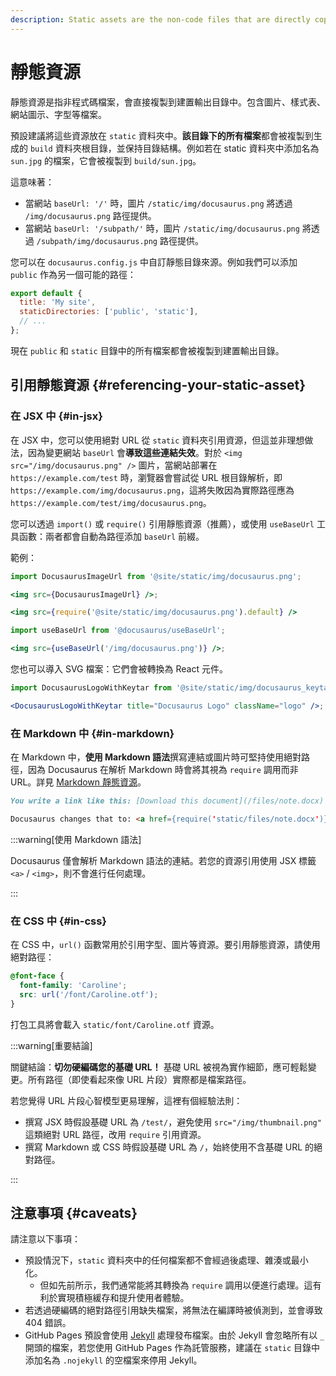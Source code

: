 ```yaml
---
description: Static assets are the non-code files that are directly copied to the build output. Learn about how they are handled and what the best practices of using static assets are.
---
```


# 靜態資源

靜態資源是指非程式碼檔案，會直接複製到建置輸出目錄中。包含圖片、樣式表、網站圖示、字型等檔案。

預設建議將這些資源放在 `static` 資料夾中。**該目錄下的所有檔案**都會被複製到生成的 `build` 資料夾根目錄，並保持目錄結構。例如若在 static 資料夾中添加名為 `sun.jpg` 的檔案，它會被複製到 `build/sun.jpg`。

這意味著：

- 當網站 `baseUrl: '/'` 時，圖片 `/static/img/docusaurus.png` 將透過 `/img/docusaurus.png` 路徑提供。
- 當網站 `baseUrl: '/subpath/'` 時，圖片 `/static/img/docusaurus.png` 將透過 `/subpath/img/docusaurus.png` 路徑提供。

您可以在 `docusaurus.config.js` 中自訂靜態目錄來源。例如我們可以添加 `public` 作為另一個可能的路徑：

```js title="docusaurus.config.js"
export default {
  title: 'My site',
  staticDirectories: ['public', 'static'],
  // ...
};
```

現在 `public` 和 `static` 目錄中的所有檔案都會被複製到建置輸出目錄。

## 引用靜態資源 {#referencing-your-static-asset}

### 在 JSX 中 {#in-jsx}

在 JSX 中，您可以使用絕對 URL 從 `static` 資料夾引用資源，但這並非理想做法，因為變更網站 `baseUrl` 會**導致這些連結失效**。對於 `<img src="/img/docusaurus.png" />` 圖片，當網站部署在 `https://example.com/test` 時，瀏覽器會嘗試從 URL 根目錄解析，即 `https://example.com/img/docusaurus.png`，這將失敗因為實際路徑應為 `https://example.com/test/img/docusaurus.png`。

您可以透過 `import()` 或 `require()` 引用靜態資源（推薦），或使用 `useBaseUrl` 工具函數：兩者都會自動為路徑添加 `baseUrl` 前綴。

範例：

```jsx title="MyComponent.js"
import DocusaurusImageUrl from '@site/static/img/docusaurus.png';

<img src={DocusaurusImageUrl} />;
```

```jsx title="MyComponent.js"
<img src={require('@site/static/img/docusaurus.png').default} />
```

```jsx title="MyComponent.js"
import useBaseUrl from '@docusaurus/useBaseUrl';

<img src={useBaseUrl('/img/docusaurus.png')} />;
```

您也可以導入 SVG 檔案：它們會被轉換為 React 元件。

```jsx title="MyComponent.js"
import DocusaurusLogoWithKeytar from '@site/static/img/docusaurus_keytar.svg';

<DocusaurusLogoWithKeytar title="Docusaurus Logo" className="logo" />;
```

### 在 Markdown 中 {#in-markdown}

在 Markdown 中，**使用 Markdown 語法**撰寫連結或圖片時可堅持使用絕對路徑，因為 Docusaurus 在解析 Markdown 時會將其視為 `require` 調用而非 URL。詳見 [Markdown 靜態資源](./guides/markdown-features/markdown-features-assets.mdx)。

```md
You write a link like this: [Download this document](/files/note.docx)

Docusaurus changes that to: <a href={require('static/files/note.docx')}>Download this document</a>
```

:::warning[使用 Markdown 語法]

Docusaurus 僅會解析 Markdown 語法的連結。若您的資源引用使用 JSX 標籤 `<a>` / `<img>`，則不會進行任何處理。

:::

### 在 CSS 中 {#in-css}

在 CSS 中，`url()` 函數常用於引用字型、圖片等資源。要引用靜態資源，請使用絕對路徑：

```css
@font-face {
  font-family: 'Caroline';
  src: url('/font/Caroline.otf');
}
```

打包工具將會載入 `static/font/Caroline.otf` 資源。

:::warning[重要結論]

關鍵結論：**切勿硬編碼您的基礎 URL！** 基礎 URL 被視為實作細節，應可輕鬆變更。所有路徑（即使看起來像 URL 片段）實際都是檔案路徑。

若您覺得 URL 片段心智模型更易理解，這裡有個經驗法則：

- 撰寫 JSX 時假設基礎 URL 為 `/test/`，避免使用 `src="/img/thumbnail.png"` 這類絕對 URL 路徑，改用 `require` 引用資源。
- 撰寫 Markdown 或 CSS 時假設基礎 URL 為 `/`，始終使用不含基礎 URL 的絕對路徑。

:::

## 注意事項 {#caveats}

請注意以下事項：

- 預設情況下，`static` 資料夾中的任何檔案都不會經過後處理、雜湊或最小化。
  - 但如先前所示，我們通常能將其轉換為 `require` 調用以便進行處理。這有利於實現積極緩存和提升使用者體驗。
- 若透過硬編碼的絕對路徑引用缺失檔案，將無法在編譯時被偵測到，並會導致 404 錯誤。
- GitHub Pages 預設會使用 [Jekyll](https://jekyllrb.com/) 處理發布檔案。由於 Jekyll 會忽略所有以 `_` 開頭的檔案，若您使用 GitHub Pages 作為託管服務，建議在 `static` 目錄中添加名為 `.nojekyll` 的空檔案來停用 Jekyll。